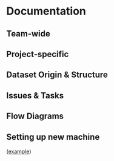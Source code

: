 Documentation {#documentation}
====================================

Team-wide
------------------------------------

Project-specific
------------------------------------

Dataset Origin & Structure
------------------------------------

Issues & Tasks
------------------------------------

Flow Diagrams
------------------------------------

Setting up new machine
------------------------------------
([example](https://github.com/OuhscBbmc/RedcapExamplesAndPatterns/blob/master/DocumentationGlobal/ResourcesInstallation.md))

